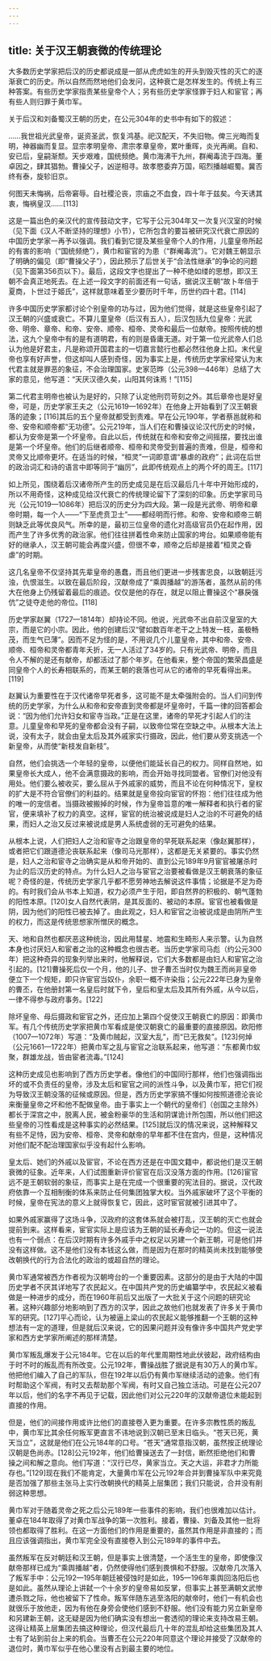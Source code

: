 ```yaml
---
---
---
```

title: 关于汉王朝衰微的传统理论
---



大多数历史学家把后汉的历史都说成是一部从虎虎如生的开头到毁灭性的灭亡的逐渐衰亡的历史。所以自然而然地他们会发问，这种衰亡是怎样发生的。传统上有三种答案。有些历史学家指责某些皇帝个人；另有些历史学家怪罪于妇人和宦官；再有些人则归罪于黄巾军。

关于后汉和刘备蜀汉王朝的历史，在公元304年的史书中有如下的叙述：

……我世祖光武皇帝，诞资圣武，恢复鸿基。祀汉配天，不失旧物。俾三光晦而复明，神器幽而复显。显宗孝明皇帝、肃宗孝章皇帝，累叶重晖，炎光再阐。自和、安已后，皇嗣渐颓。天步艰难，国统频绝。黄巾海沸干九州，群阉毒流于四海。董卓因之，肆其猖勃。曹操父子，凶逆相寻。故孝愍委弃万国，昭烈播越崛蜀。冀否终有泰，旋轸旧京。



何图天未悔祸，后帝窘辱。自社稷沦丧，宗庙之不血食，四十年于兹矣。今天诱其衷，悔祸皇汉……[113]



这是一篇出色的亲汉代的宣传鼓动文字，它写于公元304年又一次复兴汉室的时候（见下面《汉人不断坚持的理想》小节），它所包含的要旨被研究汉代衰亡原因的中国历史学家一再予以强调。我们看到它提及某些皇帝个人的作用，儿童皇帝所起的有害的影响（“国统频绝”），黄巾和宦官的为患（“群阉毒流”）。它对魏王朝显示了明确的偏见（即“曹操父子”），因此预示了后世关于“合法性继承”的争论的问题（见下面第356页以下）。最后，这段文字也提出了一种不绝如缕的思想，即汉王朝不会真正地死去。在上述一段文字的前面还有一句话，据说汉王朝“故卜年倍于夏商，卜世过于姬氏”，这样就意味着至少要历时千年，历世约四十君。[114]

许多中国历史学家都讨论个别皇帝的功与过，因为他们觉得，就是这些皇帝引起了汉王朝的兴盛或衰亡。不算儿童皇帝（后汉有五人），后汉包括九位皇帝：光武帝、明帝、章帝、和帝、安帝、顺帝、桓帝、灵帝和最后一位献帝。按照传统的想法，这九个皇帝中有的是有道明君，有的则是昏庸无道。对于第一位光武帝人们总认为他是好君主，凡是称颂开国君主的一切嘉言懿行也都必然往他身上扣。末代皇帝也享有好声誉，但这却叫人感到奇怪，因为事实上是，传统历史学家经常认为末代君主就是罪恶的象征，不会治理国家。史家范晔（公元398—446年）总结了大家的意见，他写道：“天厌汉德久矣，山阳其何诛焉！”[115]

第二代君主明帝也被认为是好的，只除了认定他刑罚苛刻之外。其后章帝也是好皇帝，可是，历史学家王夫之（公元1619—1692年）在他身上开始看到了汉王朝衰落的迹象；[116]其后的五个皇帝就都受到责难。早在公元190年，学者蔡邕就称和帝、安帝和顺帝都“无功德”。公元219年，当人们在和曹操议论汉代历史的时候，都认为安帝是第一个坏皇帝。自此以后，传统就在和帝和安帝之间摇摆，要找出谁是第一个坏皇帝。他们的后继者顺帝、桓帝和灵帝受到普遍的责难，但是，桓帝和灵帝又比顺帝更坏。在适当的时候，“桓灵”一词即意谓“暴虐的政府”；此词在后世的政治词汇和诗的语言中即等同于“幽厉”，此即传统观点上的两个坏的周王。[117]

如上所见，围绕着后汉诸帝所产生的历史成见是在后汉最后几十年中开始形成的，所以不用奇怪，这种成见给汉代衰亡的传统理论留下了深刻的印象。历史学家司马光（公元1019—1086年）把后汉的历史分为四大段。第一段是光武帝、明帝和章帝时期，每一个人——“下至虎贲卫士”——都经明而行修。和帝、安帝和顺帝三朝则缺乏此等优良风气。所幸的是，最初三位皇帝的遗化对高级官员仍在起作用，因而产生了许多优秀的政治家。他们往往拼着性命来防止国家的垮台。如果顺帝能有好的继承人，汉王朝可能会再度兴盛，但很不幸，顺帝之后却是接着“桓灵之昏虐”的时期。

这几名皇帝不仅坚持其先辈皇帝的愚蠢，而且他们更进一步残害忠良，以致朝廷污浊，仇恨滋生。以致在最后阶段，汉献帝成了“乘舆播越”的游荡者，虽然从前的伟大在他身上仍残留着最后的痕迹。仅仅是他的存在，就足以阻止曹操这个“暴戾强伉”之徒夺走他的帝位。[118]

历史学家赵翼（1727—1814年）却持论不同。他说，光武帝不出自前汉皇室的大宗，而是它的小宗。因此，他的创建后汉“譬如数百年老干之上特发一枝，虽极畅茂，而生气已薄”。因而不足为怪的是，不用说几个儿童皇帝，其中和帝、安帝、顺帝、桓帝和灵帝都青年夭折，无一人活过了34岁的。只有光武帝、明帝，而且令人不解的是还有献帝，却都活过了那个年岁。在他看来，整个帝国的繁荣昌盛是同皇帝个人的长寿相联系的，而某王朝的衰落也可从它的诸帝的早死看得出来。[119]

赵翼认为重要性在于汉代诸帝早死者多，这可能不是太牵强附会的。当人们问到传统的历史学家，为什么从和帝和安帝直到灵帝都是坏皇帝时，千篇一律的回答都会说：“因为他们允许妇女和宦寺当政。”正是在这里，诸帝的早死才引起人们的注意。儿童皇帝和早死的皇帝都会没有子嗣，以致帝位常在空缺之中。从根本大法上说，没有太子，就会由皇太后及其外戚家实行摄政，因此，他们要从旁支挑选一个新皇帝，从而使“新枝发自新枝”。

自然，他们会挑选一个年轻的皇帝，以便他们能延长自己的权力。同样自然地，如果皇帝长大成人，他不会满意摄政的影响，而会开始寻找同盟者。官僚们对他没有用处。他们要么被收买，要么屈从于外戚家的威势，而且不论在何种情况下，皇权的扩大是不符合官僚们的利益的。结果就是皇帝投向宦官的怀抱：他们往往成为他的唯一的宠信者。当摄政被搬掉的时候，作为皇帝旨意的唯一解释者和执行者的宦官，便来填补了权力的真空。这样，宦官的统治被说成是妇人之治的不可避免的结果，而妇人之治又反过来被说成是男人系统虚弱的无可避免的结果。

从根本上说，人们把妇人之治和宦寺之治跟皇帝的早死联系起来（像赵翼那样），或者把它们跟道德沦丧联系起来（像司马光那样），这都是无关紧要的。事实仍然是，妇人之治和宦寺之治确实是从和帝开始的、直到公元189年9月宦官被屠杀时为止的后汉历史的特点。为什么妇人之治与宦官之治要被看做是汉王朝衰落的象征呢？奇怪的是，传统历史学家几乎都不愿劳神地去解说这件事情；论据是不足为奇的。有时我们会从书本上知道，权力必须产生于阳，即自然界的积极的、朝气蓬勃的阳性本原。[120]女人自然代表阴，是其反面的、被动的本原。宦官也被看做是阴，因为他们的阳性已被去掉了。由此观之，妇人和宦官之治被说成是由阴所产生的权力，而这是传统思想家所憎厌的概念。

天、地和自然也都厌恶这种统治，因此用彗星、地震和生畸形人来示警。认为自然本身也讨厌妇人和宦者之治的这种概念也很古老。当历史学家司马彪（约公元300年）把这种奇异的现象列举出来时，他解释说，它们大多数都是由妇人和宦官之治引起的。[121]曹操死后仅一个月，他的儿子、世子曹丕当时仅为魏王而尚非皇帝便立下一个规矩，即只许宦官当奴仆，余职一概不许染指；公元222年已身为皇帝的曹丕，在他册封第一名皇后时就下令，皇后和皇太后及其所有外戚，从今以后，一律不得参与政府事务。[122]

除坏皇帝、母后摄政和宦官之外，还应加上第四个促使汉王朝衰亡的原因：即黄巾军。有几个传统历史学家把黄巾军看成是使汉朝衰亡的最重要的直接原因。欧阳修（1007—1072年）写道：“及黄巾贼起，汉室大乱”，而“已无救矣”。[123]何焯（公元1661—1722年）把黄巾军之乱与宦官之治联系起来，他写道：“东都黄巾蚁聚，群雄龙战，皆由宦者流毒。”[124]

这种历史成见也影响到了西方历史学者。像他们的中国同行那样，他们也强调指出坏的或不负责任的皇帝，涉及太后和宦官之间的派性斗争，以及黄巾军，把它们视为导致汉王朝没落的征候或原因。但是，西方历史学家搞不懂如何按照道德沦丧论来衡量皇帝之坏和他不配做皇帝。由于事实上一个朝代的皇帝们（创国之主除外）都长于深宫之中，脱离人民，被金粉豪华的生活和阴谋诡计所包围，所以他们把这些皇帝的习性看成是这种事实的必然结果。[125]就后汉的情况来说，这种解释又有些不足恃，因为安帝、桓帝、灵帝和献帝的早年都不住在宫内，但是，这种情况对他们配不配治理国家似乎没有起什么影响。

皇太后、她们的外戚以及宦官，不论在西方还是在中国文籍中，都说他们是汉王朝衰微的征象。近年来，人们试图重新评价宦官在后汉没落方面的作用。[126]宦官远不是王朝软弱的象征，而事实上是在完成一个很重要的宪法目的。据说，汉代政府依靠一个互相制衡的体系来防止任何集团独掌大权。当外戚家破坏了这个平衡的时候，皇帝在宪法的意义上就得恢复它，因此，这时宦官就被引进其中了。

如果外戚家赢得了这场斗争，汉政府的这套体系就会被打乱，汉王朝的灭亡也就会提前到来。这样看来，宦官实际上是应该为王朝的延长寿命记一功的。但这一说法也有一个弱点：在后汉时期有许多外戚手中之权足以另建一个新王朝，可是他们并没有这样做。这不是他们没有本钱这么做，而是因为在那时的精英尚未找到能够使改朝换代的行为合法化的政治的或超自然的理论。

黄巾军通常被西方作者视为汉朝垮台的一个重要因素。这部分的是由于大陆的中国历史学者不厌其详地写了农民起义。在中国共产党的历史编纂学中，农民起义被看做是一种进步的成分，而在1960年前后又出版了一大批关于这个问题的研究论著。这种兴趣部分地影响到了西方的汉学，因此之故他们也就发表了许多关于黄巾军的研究。[127]平心而论，认为被逼上梁山的农民起义能够推翻一个王朝的这种想法有一定的道理，但是就后汉来说，它的因果问题并没有像许多中国共产党史学家和西方史学家所阐述的那样清楚。

黄巾军叛乱爆发于公元184年。它在以后的年代里周期性地此伏彼起，政府结构由于时不时的叛乱而有所改变。公元192年，曹操战胜了据说是有30万人的黄巾军。他把他们编入了自己的军队，但在192年以后仍有黄巾军继续活动的迹象。他们有时帮助这个军阀，有时又去帮助那个军阀，有时又自己独立活动。可是在公元207年以后，他们的名字不再见于记载，因此他们对公元220年的汉献帝退位未能起到直接的作用。

但是，他们的间接作用或许比他们的直接卷入更为重要。在许多宗教性质的叛乱中，黄巾军比其余任何叛军更直言不讳地说到汉朝已至末日临头。“苍天已死，黄天当立”，这就是他们在公元184年的口号。“苍天”通常意指汉朝，虽然按正统理论汉朝是色尚赤。[128]公元192年，他们给曹操送去了一封信，断然拒绝他们和曹操之间和解之意向。他们写道：“汉行已尽，黄家当立。天之大运，非君才力所能存也。”[129]现在我们不能肯定，大量黄巾军在公元192年合并到曹操军队中来究竟是否加强了那些主张马上实行改朝换代的精英上层集团；我们只能说，合并没有削弱这种思想。

黄巾军对于随着灵帝之死之后公元189年一些事件的影响，我们也很难加以估计。董卓在184年取得了对黄巾军战争的第一次胜利。接着，曹操、刘备及其他一批将领也都取得了胜利。在这一方面他们的作用是重要的，虽然其作用是非直接的；而且应该强调指出，黄巾军完全没有直接卷入到公元189年的事件中去。

虽然叛军在反对朝廷和汉王朝，但是事实上很清楚，一个活生生的皇帝，即使像汉献帝那样已成为“乘舆播越”者，仍然使得他们感到畏惧和不舒服。汉献帝几次落入了叛军手中：公元192—195年朝廷被侵蚀时是如此，195—196年乘舆回洛阳后也是如此。虽然从理论上讲弑一个十余岁的皇帝易如反掌，但事实上甚至满朝文武惨遭杀戮之际，他也被留下了性命。叛军伴随东逃至洛阳的献帝时，他们一有机会也就很乐于放他走，因为有他在身旁会使他们感到不舒服。他们没有能力另立新皇帝和另建新王朝，这无疑是因为他们确实没有想出一套透彻的理论来支持改易王朝。这得让精英上层集团去搞这种理论，但汉代最后几十年的混乱却给这些集团及其人士有了站到前台上来的机会。当曹丕在公元220年同意这个理论并接受了汉献帝的退位时，黄巾军似乎在他心里没有占到最主要的地位。